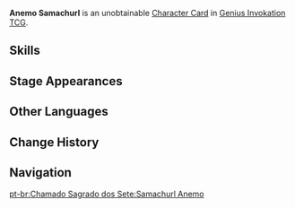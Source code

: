 {{About|the [[Character Card]]|the [[Common Enemy]]|Anemo Samachurl}}
{{Genius Invokation TCG Infobox
|title       = Anemo Samachurl
|id          = 003501
|image       = Anemo Samachurl Character Card.png
|type        = Character Card
|health      = 4
|element     = Anemo
|faction     = Monster;Hilichurl
|weapon      = Other Weapons
}}
'''Anemo Samachurl''' is an unobtainable [[Character Card]] in [[Genius Invokation TCG]].

==Skills==
{{Genius Invokation TCG Skills Table}}

==Stage Appearances==
{{Genius Invokation TCG Stage Appearances}}

==Other Languages==
{{Transclude|Anemo Samachurl|Other Languages}}

==Change History==
{{Change History|3.3}}

==Navigation==
{{Genius Invokation TCG Navbox|Character Card Unobtainable}}

[[pt-br:Chamado Sagrado dos Sete:Samachurl Anemo]]